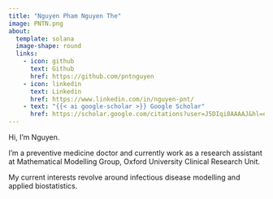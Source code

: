 ```yaml
---
title: "Nguyen Pham Nguyen The"
image: PNTN.png
about:
  template: solana
  image-shape: round
  links:
    - icon: github
      text: Github
      href: https://github.com/pntnguyen
    - icon: linkedin
      text: Linkedin
      href: https://www.linkedin.com/in/nguyen-pnt/
    - text: "{{< ai google-scholar >}} Google Scholar"
      href: https://scholar.google.com/citations?user=J5DIqi8AAAAJ&hl=en
---
```


Hi, I'm Nguyen.

I’m a preventive medicine doctor and currently work as a research assistant at Mathematical Modelling Group, Oxford University Clinical Research Unit.

My current interests revolve around infectious disease modelling and applied biostatistics.

